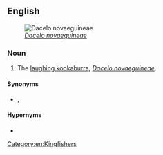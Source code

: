 ==English==
[[File:Laughing Kookaburra Gravestone.jpg|thumb|right|''[[Dacelo novaeguineae]]'']]

===Noun===
{{en-noun|es}}

# The [[laughing kookaburra]], ''[[Dacelo novaeguineae]]''.

====Synonyms====
* {{l|en|jackass kingfisher}}, {{l|en|gogobera}}

====Hypernyms====
* {{l|en|kookaburra}}

[[Category:en:Kingfishers]]